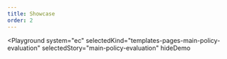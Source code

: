 ```yaml
---
title: Showcase
order: 2
---
```



<Playground
  system="ec"
  selectedKind="templates-pages-main-policy-evaluation"
  selectedStory="main-policy-evaluation"
  hideDemo
>
  <MainPolicyEvaluationPageExample />
</Playground>
